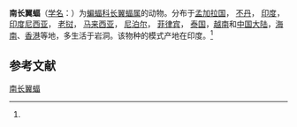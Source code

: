 {{Speciesbox
| name = 南长翼蝠
| status = LC | status_system = iucn3.1
| status_ref = <ref name=iucn>{{IUCN2008 |assessors=Bumrungsri, S., Bates, P., Molur, S. & Srinivasulu, C. |year=2008 |id=13569 |title=Miniopterus pusillus |downloaded=2009-9-9}}</ref>
| image = 
| genus = Miniopterus
| species = pusillus
| authority = (Dobson, 1876)<ref name='id224'>{{cite web| url =http://www.bioinfo.cn/db05/BjdwSpecies.php?action=view&id=224| title =南长翼蝠| work =《中国动物物种编目数据库》| publisher =中国科学院微生物研究所| author =中国科学院动物研究所| accessdate =2009-03-27| deadurl =yes| archiveurl =https://web.archive.org/web/20160305074638/http://www.bioinfo.cn/db05/BjdwSpecies.php?action=view&id=224| archivedate =2016-03-05}}</ref>
}}

'''南长翼蝠'''（[[学名|学名]]：{{lang|la|''Miniopterus pusillus''}}）为[[蝙蝠科|蝙蝠科]][[长翼蝠属|长翼蝠属]]的动物。分布于[[孟加拉国|孟加拉国]]， [[不丹|不丹]]， [[印度|印度]]， [[印度尼西亚|印度尼西亚]]， [[老挝|老挝]]， [[马来西亚|马来西亚]]， [[尼泊尔|尼泊尔]]， [[菲律宾|菲律宾]]， [[泰国|泰国]]，[[越南|越南]]和[[中国大陆|中国大陆]]，[[海南|海南]]、[[香港|香港]]等地，多生活于岩洞。该物种的模式产地在印度。<ref name='id224'/>

== 参考文献 ==
{{reflist}}
{{Taxonbar|from=Q2044372}}

[[Category:长翼蝠属|南长翼蝠]]


{{bat-stub}}